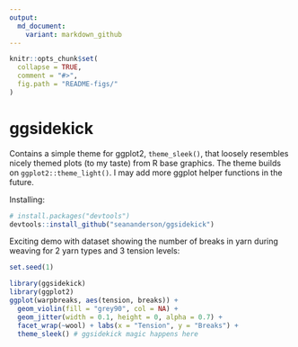 ```yaml
---
output:
  md_document:
    variant: markdown_github
---
```


<!-- README.md is generated from README.Rmd. Please edit that file -->

```r
knitr::opts_chunk$set(
  collapse = TRUE,
  comment = "#>",
  fig.path = "README-figs/"
)
```

# ggsidekick

Contains a simple theme for ggplot2, `theme_sleek()`, that loosely resembles nicely themed plots (to my taste) from R base graphics. The theme builds on `ggplot2::theme_light()`. I may add more ggplot helper functions in the future.

Installing:

```r
# install.packages("devtools")
devtools::install_github("seananderson/ggsidekick")
```

Exciting demo with dataset showing the number of breaks in yarn during weaving for 2 yarn types and 3 tension levels:

```r
set.seed(1)
```

```r
library(ggsidekick)
library(ggplot2)
ggplot(warpbreaks, aes(tension, breaks)) + 
  geom_violin(fill = "grey90", col = NA) +
  geom_jitter(width = 0.1, height = 0, alpha = 0.7) +
  facet_wrap(~wool) + labs(x = "Tension", y = "Breaks") +
  theme_sleek() # ggsidekick magic happens here
```
